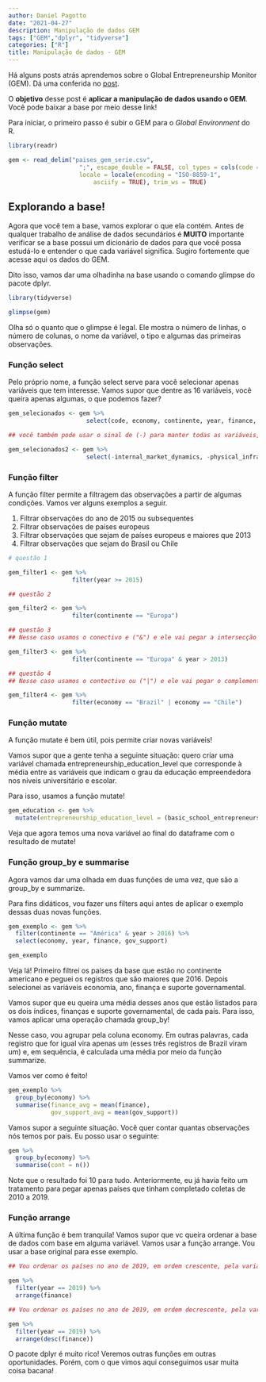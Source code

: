 ```yaml
---
author: Daniel Pagotto
date: "2021-04-27"
description: Manipulação de dados GEM
tags: ["GEM","dplyr", "tidyverse"]
categories: ["R"]
title: Manipulação de dados - GEM
---
```


Há alguns posts atrás aprendemos sobre o Global Entrepreneurship Monitor (GEM). Dá uma conferida no [post](https://danielppagotto.github.io/blog_Daniel/post/post-2-bases1/).  

O **objetivo** desse post é **aplicar a manipulação de dados usando o GEM**. Você pode baixar a base por meio desse link!  

Para iniciar, o primeiro passo é subir o GEM para o *Global Environment* do R.  

```r
library(readr)

gem <- read_delim("paises_gem_serie.csv", 
                    ";", escape_double = FALSE, col_types = cols(code = col_character()), 
                    locale = locale(encoding = "ISO-8859-1", 
                        asciify = TRUE), trim_ws = TRUE) 


```


## Explorando a base! 

Agora que você tem a base, vamos explorar o que ela contém. Antes de qualquer trabalho de análise de dados secundários é **MUITO** importante verificar se a base possui um dicionário de dados para que você possa estudá-lo e entender o que cada variável significa. Sugiro fortemente que acesse aqui os dados do GEM. 

Dito isso, vamos dar uma olhadinha na base usando o comando glimpse do pacote dplyr.

```r
library(tidyverse)

glimpse(gem)

```

Olha só o quanto que o glimpse é legal. Ele mostra o número de linhas, o número de colunas, o nome da variável, o tipo e algumas das primeiras observações.


### Função select

Pelo próprio nome, a função select serve para você selecionar apenas variáveis que tem interesse. Vamos supor que dentre as 16 variáveis, você queira apenas algumas, o que podemos fazer? 

```r

gem_selecionados <- gem %>% 
                      select(code, economy, continente, year, finance, gov_programs)

## você também pode usar o sinal de (-) para manter todas as variáveis, menos aquelas indicadas 

gem_selecionados2 <- gem %>% 
                      select(-internal_market_dynamics, -physical_infraestruture)


```

### Função filter 

A função filter permite a filtragem das observações a partir de algumas condições. Vamos ver alguns exemplos a seguir. 

1) Filtrar observações do ano de 2015 ou subsequentes  
2) Filtrar observações de países europeus 
3) Filtrar observações que sejam de países europeus e maiores que 2013
4) Filtrar observações que sejam do Brasil ou Chile


```r

# questão 1

gem_filter1 <- gem %>% 
                  filter(year >= 2015)

## questão 2

gem_filter2 <- gem %>% 
                  filter(continente == "Europa")

## questão 3 
## Nesse caso usamos o conectivo e ("&") e ele vai pegar a intersecção das condicionais

gem_filter3 <- gem %>% 
                  filter(continente == "Europa" & year > 2013)

## questão 4 
## Nesse caso usamos o contectivo ou ("|") e ele vai pegar o complemento das condicionais

gem_filter4 <- gem %>% 
                  filter(economy == "Brazil" | economy == "Chile")


```

### Função mutate 

A função mutate é bem útil, pois permite criar novas variáveis! 

Vamos supor que a gente tenha a seguinte situação: quero criar uma variável chamada entrepreneurship_education_level que corresponde à média entre as variáveis que indicam o grau da educação empreendedora nos níveis universitário e escolar. 

Para isso, usamos a função mutate! 

```r
gem_education <- gem %>% 
  mutate(entrepreneurship_education_level = (basic_school_entrepreneurship + university_entrepreneurial_education)/2)


```

Veja que agora temos uma nova variável ao final do dataframe com o resultado de mutate! 


### Função group_by e summarise

Agora vamos dar uma olhada em duas funções de uma vez, que são a group_by e summarize. 

Para fins didáticos, vou fazer uns filters aqui antes de aplicar o exemplo dessas duas novas funções. 

```r
gem_exemplo <- gem %>% 
  filter(continente == "América" & year > 2016) %>% 
  select(economy, year, finance, gov_support)

gem_exemplo

```

Veja lá! Primeiro filtrei os países da base que estão no continente americano e peguei os registros que são maiores que 2016. Depois selecionei as variáveis economia, ano, finança e suporte governamental. 

Vamos supor que eu queira uma média desses anos que estão listados para os dois índices, finanças e suporte governamental, de cada país. Para isso, vamos aplicar uma operação chamada group_by! 

Nesse caso, vou agrupar pela coluna economy. Em outras palavras, cada registro que for igual vira apenas um (esses três registros de Brazil viram um) e, em sequência, é calculada uma média por meio da função summarize. 

Vamos ver como é feito! 

```r
gem_exemplo %>%  
  group_by(economy) %>% 
  summarise(finance_avg = mean(finance), 
            gov_support_avg = mean(gov_support))


```
Vamos supor a seguinte situação. Você quer contar quantas observações nós temos por país. Eu posso usar o seguinte: 

```r
gem %>%  
  group_by(economy) %>% 
  summarise(cont = n())
```

Note que o resultado foi 10 para tudo. Anteriormente, eu já havia feito um tratamento para pegar apenas países que tinham completado coletas de 2010 a 2019. 


### Função arrange 

A última função é bem tranquila! Vamos supor que vc queira ordenar a base de dados com base em alguma variável. Vamos usar a função arrange. Vou usar a base original para esse exemplo.

```r
## Vou ordenar os países no ano de 2019, em ordem crescente, pela variável finance

gem %>% 
  filter(year == 2019) %>% 
  arrange(finance)

## Vou ordenar os países no ano de 2019, em ordem decrescente, pela variável finance 

gem %>% 
  filter(year == 2019) %>% 
  arrange(desc(finance))

```

O pacote dplyr é muito rico! Veremos outras funções em outras oportunidades. Porém, com o que vimos aqui conseguimos usar muita coisa bacana! 


